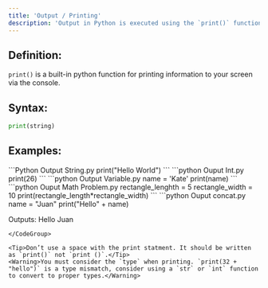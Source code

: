 ```yaml
---
title: 'Output / Printing'
description: 'Output in Python is executed using the `print()` function.' 
---
```

## Definition: 
`print()` is a built-in python function for printing information to your screen via the console.

## Syntax:
```python
print(string)
```
## Examples:
<CodeGroup>
```Python Output String.py
print("Hello World")
```
```python Ouput Int.py
print(26)
```
```python Output Variable.py
name = 'Kate'
print(name)
```
```python Ouput Math Problem.py
rectangle_lenghth = 5
rectangle_width = 10
print(rectangle_length*rectangle_width)
```
```python Ouput concat.py
name = "Juan"
print("Hello" + name)

Outputs: Hello Juan
```
</CodeGroup>

<Tip>Don’t use a space with the print statment. It should be written as `print()` not `print ()`.</Tip>
<Warning>You must consider the `type` when printing. `print(32 + "hello")` is a type mismatch, consider using a `str` or `int` function to convert to proper types.</Warning>

